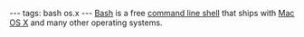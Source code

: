 ---
tags: bash os.x
---
[[Bash]] is a free [[command line shell]] that ships with [[Mac OS X]] and many other operating systems.
